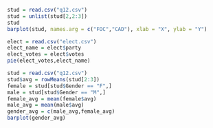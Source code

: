 ```{r}
stud = read.csv("q12.csv")
stud = unlist(stud[2,2:3])
stud
barplot(stud, names.arg = c("FOC","CAD"), xlab = "X", ylab = "Y")
```

```{r}
elect = read.csv("elect.csv")
elect_name = elect$party
elect_votes = elect$votes
pie(elect_votes,elect_name)
```

```{r}

stud = read.csv("q12.csv")
stud$avg = rowMeans(stud[2:3])
female = stud[stud$Gender == "F",]
male = stud[stud$Gender == "M",]
female_avg = mean(female$avg)
male_avg = mean(male$avg)
gender_avg = c(male_avg,female_avg)
barplot(gender_avg)
```

